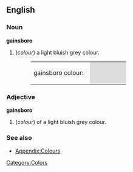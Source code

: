 ==English==

===Noun===
'''gainsboro'''
#(''colour'') a light bluish grey colour.
#:<table><tr><td>gainsboro colour: &nbsp;</td><td bgcolor="#DCDCDC" width="80">&nbsp; </td></tr></table>

===Adjective===
'''gainsboro'''
#(''colour'') of  a light bluish grey colour.

===See also===
*[[Wiktionary_Appendix:Colours|Appendix:Colours]]

[[Category:Colors]]
